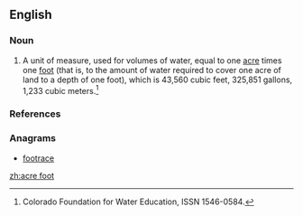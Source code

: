 ==English==

===Noun===
{{en-noun|head=[[acre]] [[foot]]|acre feet}}

# {{context|US|engineering|agriculture}} A unit of measure, used for volumes of water, equal to one [[acre]] times one [[foot]] (that is, to the amount of water required to cover one acre of land to a depth of one foot), which is 43,560 cubic feet, 325,851 gallons, 1,233 cubic meters.<ref>Colorado Foundation for Water Education, ISSN 1546-0584.</ref>

===References===
<references />

===Anagrams===
* [[footrace#English|footrace]]

[[zh:acre foot]]
